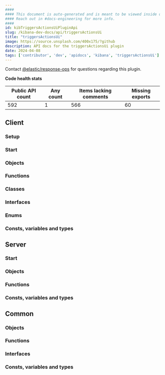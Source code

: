 ```yaml
---
####
#### This document is auto-generated and is meant to be viewed inside our experimental, new docs system.
#### Reach out in #docs-engineering for more info.
####
id: kibTriggersActionsUiPluginApi
slug: /kibana-dev-docs/api/triggersActionsUi
title: "triggersActionsUi"
image: https://source.unsplash.com/400x175/?github
description: API docs for the triggersActionsUi plugin
date: 2024-04-08
tags: ['contributor', 'dev', 'apidocs', 'kibana', 'triggersActionsUi']
---
```




Contact [@elastic/response-ops](https://github.com/orgs/elastic/teams/response-ops) for questions regarding this plugin.

**Code health stats**

| Public API count  | Any count | Items lacking comments | Missing exports |
|-------------------|-----------|------------------------|-----------------|
| 592 | 1 | 566 | 60 |

## Client

### Setup
<DocDefinitionList data={[triggersActionsUiObj.client.setup]}/>

### Start
<DocDefinitionList data={[triggersActionsUiObj.client.start]}/>

### Objects
<DocDefinitionList data={triggersActionsUiObj.client.objects}/>

### Functions
<DocDefinitionList data={triggersActionsUiObj.client.functions}/>

### Classes
<DocDefinitionList data={triggersActionsUiObj.client.classes}/>

### Interfaces
<DocDefinitionList data={triggersActionsUiObj.client.interfaces}/>

### Enums
<DocDefinitionList data={triggersActionsUiObj.client.enums}/>

### Consts, variables and types
<DocDefinitionList data={triggersActionsUiObj.client.misc}/>

## Server

### Start
<DocDefinitionList data={[triggersActionsUiObj.server.start]}/>

### Objects
<DocDefinitionList data={triggersActionsUiObj.server.objects}/>

### Functions
<DocDefinitionList data={triggersActionsUiObj.server.functions}/>

### Consts, variables and types
<DocDefinitionList data={triggersActionsUiObj.server.misc}/>

## Common

### Objects
<DocDefinitionList data={triggersActionsUiObj.common.objects}/>

### Functions
<DocDefinitionList data={triggersActionsUiObj.common.functions}/>

### Interfaces
<DocDefinitionList data={triggersActionsUiObj.common.interfaces}/>

### Consts, variables and types
<DocDefinitionList data={triggersActionsUiObj.common.misc}/>

